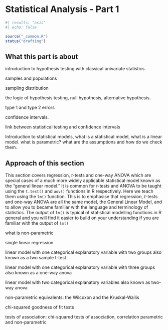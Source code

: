 # Statistical Analysis - Part 1

```r
#| results: "asis"
#| echo: false

source("_common.R")
status("drafting")
```

## What this part is about

introduction to hypothesis testing with classical univariate statistics.

samples and populations

sampling distribution


the logic of hypothesis testing, null hypothesis, alternative hypothesis.

type 1 and type 2 errors

confidence intervals.

link between statistical testing and confidence intervals

Introduction to statistical models, what is a statistical model, what is a linear model. what is parametric? what are the assumptions and how do we check them.

## Approach of this section

This section covers regression, *t*-tests and one-way ANOVA which are special cases of a much more widely applicable statistical model known as the “general linear model.” It is common for *t*-tests and ANOVA to be taught using the `t.test()` and `aov()` functions in R respectively. Here we teach them using the `lm()` function. This is to emphasise that regression, *t*-tests and one-way ANOVA are all the same model, the General Linear Model, and to allow you to became familiar with the language and terminology of statistics.  The output of `lm()` is typical of statistical modelling functions in R general and you will find it easier to build on your understanding if you are familiar with the output of `lm()` 




what is non-parametric

single linear regression

linear model with one categorical explanatory variable with two groups also known as a two sample t-test


linear model with one categorical explanatory variable with three groups also known as a one-way anova

linear model with two categorical explanatory variables also known as two-way anova


non-parametric equivalents: the Wilcoxon and the Kruskal-Wallis

chi-squared goodness of fit tests

tests of association: chi-squared tests of association, correlation parametric and non-parametric




